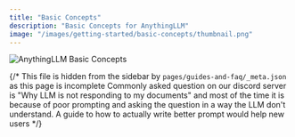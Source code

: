 ```yaml
---
title: "Basic Concepts"
description: "Basic Concepts for AnythingLLM"
image: "/images/getting-started/basic-concepts/thumbnail.png"
---
```



<Image
  src="/images/getting-started/basic-concepts/thumbnail.png" 
  height={1080} 
  width={1920} 
  quality={100}
  alt="AnythingLLM Basic Concepts"
/>

{/* This file is hidden from the sidebar by `pages/guides-and-faq/_meta.json` as this page is incomplete
Commonly asked question on our discord server is "Why LLM is not responding to my documents" and most of the time it is because of poor prompting and asking the question in a way the LLM don't understand.
A guide to how to actually write better prompt would help new users */}

